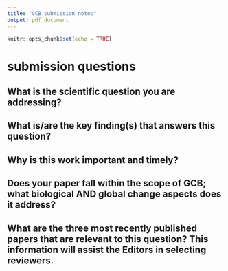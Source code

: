 ```yaml
---
title: "GCB submission notes"
output: pdf_document
---
```


```r
knitr::opts_chunk$set(echo = TRUE)
```

# submission questions


## What is the scientific question you are addressing?
## What is/are the key finding(s) that answers this question?
##    Why is this work important and timely?
##    Does your paper fall within the scope of GCB; what biological AND global change aspects does it address?
##    What are the three most recently published papers that are relevant to this question? This information will assist the Editors in selecting reviewers.

